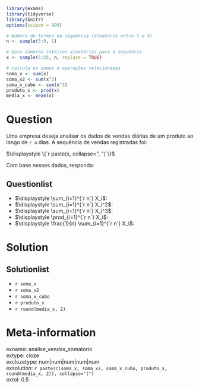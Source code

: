 ```r
library(exams)
library(tidyverse)
library(knitr)
options(scipen = 999)

# Número de termos na sequência (aleatório entre 5 e 9)
n <- sample(5:9, 1)

# Gera números inteiros aleatórios para a sequência
x <- sample(5:25, n, replace = TRUE)

# Calcula as somas e operações relacionadas
soma_x <- sum(x)
soma_x2 <- sum(x^2)
soma_x_cubo <- sum(x^3)
produto_x <- prod(x)
media_x <- mean(x)
```

Question
========

<p style="text-align: justify;">
Uma empresa deseja analisar os dados de vendas diárias de um produto ao longo de `r n` dias. A sequência de vendas registradas foi:
</p>

$\displaystyle \{`r paste(x, collapse=", ")`\}$

<p style="text-align: justify;">
Com base nesses dados, responda:
</p>

Questionlist
------------
* $\displaystyle \sum_{i=1}^{`r n`} X_i$: 
* $\displaystyle \sum_{i=1}^{`r n`} X_i^2$: 
* $\displaystyle \sum_{i=1}^{`r n`} X_i^3$: 
* $\displaystyle \prod_{i=1}^{`r n`} X_i$:
* $\displaystyle \frac{1}{n} \sum_{i=1}^{`r n`} X_i$: 

Solution
========

Solutionlist
------------
* `r soma_x`
* `r soma_x2`
* `r soma_x_cubo`
* `r produto_x`
* `r round(media_x, 2)`

Meta-information
================

exname: analise_vendas_somatorio  
extype: cloze  
exclozetype: num|num|num|num|num  
exsolution: `r paste(c(soma_x, soma_x2, soma_x_cubo, produto_x, round(media_x, 2)), collapse="|")`  
extol: 0.5
